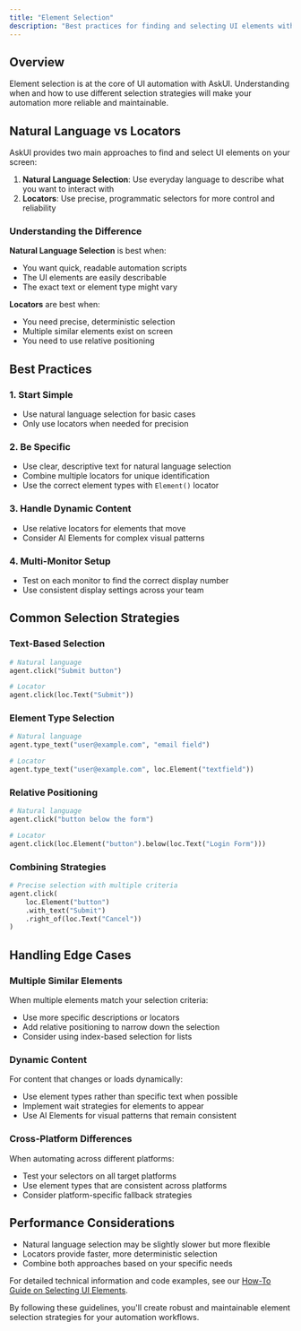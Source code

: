 ```yaml
---
title: "Element Selection"
description: "Best practices for finding and selecting UI elements with AskUI"
---
```


## Overview

Element selection is at the core of UI automation with AskUI. Understanding when and how to use different selection strategies will make your automation more reliable and maintainable.

## Natural Language vs Locators

AskUI provides two main approaches to find and select UI elements on your screen:

1. **Natural Language Selection**: Use everyday language to describe what you want to interact with
2. **Locators**: Use precise, programmatic selectors for more control and reliability

### Understanding the Difference

**Natural Language Selection** is best when:
- You want quick, readable automation scripts
- The UI elements are easily describable
- The exact text or element type might vary

**Locators** are best when:
- You need precise, deterministic selection
- Multiple similar elements exist on screen
- You need to use relative positioning

## Best Practices

### 1. Start Simple
- Use natural language selection for basic cases
- Only use locators when needed for precision

### 2. Be Specific
- Use clear, descriptive text for natural language selection
- Combine multiple locators for unique identification
- Use the correct element types with `Element()` locator

### 3. Handle Dynamic Content
- Use relative locators for elements that move
- Consider AI Elements for complex visual patterns

### 4. Multi-Monitor Setup
- Test on each monitor to find the correct display number
- Use consistent display settings across your team

## Common Selection Strategies

### Text-Based Selection
```python
# Natural language
agent.click("Submit button")

# Locator
agent.click(loc.Text("Submit"))
```

### Element Type Selection
```python
# Natural language
agent.type_text("user@example.com", "email field")

# Locator
agent.type_text("user@example.com", loc.Element("textfield"))
```

### Relative Positioning
```python
# Natural language
agent.click("button below the form")

# Locator
agent.click(loc.Element("button").below(loc.Text("Login Form")))
```

### Combining Strategies
```python
# Precise selection with multiple criteria
agent.click(
    loc.Element("button")
    .with_text("Submit")
    .right_of(loc.Text("Cancel"))
)
```

## Handling Edge Cases

### Multiple Similar Elements
When multiple elements match your selection criteria:
- Use more specific descriptions or locators
- Add relative positioning to narrow down the selection
- Consider using index-based selection for lists

### Dynamic Content
For content that changes or loads dynamically:
- Use element types rather than specific text when possible
- Implement wait strategies for elements to appear
- Use AI Elements for visual patterns that remain consistent

### Cross-Platform Differences
When automating across different platforms:
- Test your selectors on all target platforms
- Use element types that are consistent across platforms
- Consider platform-specific fallback strategies

## Performance Considerations

- Natural language selection may be slightly slower but more flexible
- Locators provide faster, more deterministic selection
- Combine both approaches based on your specific needs

For detailed technical information and code examples, see our [How-To Guide on Selecting UI Elements](/02-how-to-guides/05-build-ai-agents/02-select-elements).

By following these guidelines, you'll create robust and maintainable element selection strategies for your automation workflows.